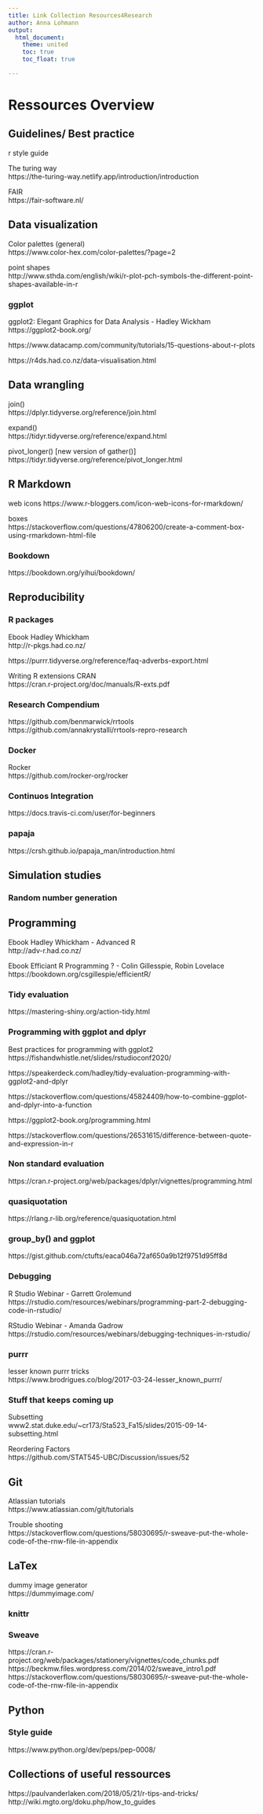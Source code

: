 ```yaml
---
title: Link Collection Resources4Research
author: Anna Lohmann
output: 
  html_document:
    theme: united
    toc: true
    toc_float: true

---
```

# Ressources Overview


## Guidelines/ Best practice  

r style guide

The turing way  
https://the-turing-way.netlify.app/introduction/introduction  

FAIR  
https://fair-software.nl/  

## Data visualization
Color palettes (general)  
https://www.color-hex.com/color-palettes/?page=2

point shapes  
http://www.sthda.com/english/wiki/r-plot-pch-symbols-the-different-point-shapes-available-in-r

### ggplot

ggplot2: Elegant Graphics for Data Analysis - Hadley Wickham  
https://ggplot2-book.org/  


https://www.datacamp.com/community/tutorials/15-questions-about-r-plots  

https://r4ds.had.co.nz/data-visualisation.html  


## Data wrangling

join()  
https://dplyr.tidyverse.org/reference/join.html

expand()  \
https://tidyr.tidyverse.org/reference/expand.html

pivot_longer() [new version of gather()]  
https://tidyr.tidyverse.org/reference/pivot_longer.html

## R Markdown

web icons 
https://www.r-bloggers.com/icon-web-icons-for-rmarkdown/  

boxes  
https://stackoverflow.com/questions/47806200/create-a-comment-box-using-rmarkdown-html-file  

### Bookdown
https://bookdown.org/yihui/bookdown/


## Reproducibility

### R packages
Ebook Hadley Whickham  
http://r-pkgs.had.co.nz/  

https://purrr.tidyverse.org/reference/faq-adverbs-export.html  

Writing R extensions CRAN  
https://cran.r-project.org/doc/manuals/R-exts.pdf

### Research Compendium
https://github.com/benmarwick/rrtools  
https://github.com/annakrystalli/rrtools-repro-research  


### Docker

Rocker  
https://github.com/rocker-org/rocker


### Continuos Integration  
https://docs.travis-ci.com/user/for-beginners  


### papaja
https://crsh.github.io/papaja_man/introduction.html  



## Simulation studies

### Random number generation




## Programming

Ebook Hadley Whickham - Advanced R  
http://adv-r.had.co.nz/

Ebook Efficiant R Programming ? - Colin Gillesspie, Robin Lovelace  
https://bookdown.org/csgillespie/efficientR/  
 

### Tidy evaluation
https://mastering-shiny.org/action-tidy.html  

### Programming with ggplot and dplyr

Best practices for programming with ggplot2  
https://fishandwhistle.net/slides/rstudioconf2020/  
 

https://speakerdeck.com/hadley/tidy-evaluation-programming-with-ggplot2-and-dplyr  

https://stackoverflow.com/questions/45824409/how-to-combine-ggplot-and-dplyr-into-a-function  

https://ggplot2-book.org/programming.html  

https://stackoverflow.com/questions/26531615/difference-between-quote-and-expression-in-r

### Non standard evaluation
https://cran.r-project.org/web/packages/dplyr/vignettes/programming.html

### quasiquotation
https://rlang.r-lib.org/reference/quasiquotation.html  

### group_by() and ggplot
https://gist.github.com/ctufts/eaca046a72af650a9b12f9751d95ff8d



### Debugging

R Studio Webinar - Garrett Grolemund  
https://rstudio.com/resources/webinars/programming-part-2-debugging-code-in-rstudio/

RStudio Webinar - Amanda Gadrow  
https://rstudio.com/resources/webinars/debugging-techniques-in-rstudio/

### purrr

lesser known purrr tricks  
https://www.brodrigues.co/blog/2017-03-24-lesser_known_purrr/   


### Stuff that keeps coming up
Subsetting   
www2.stat.duke.edu/~cr173/Sta523_Fa15/slides/2015-09-14-subsetting.html  

Reordering Factors    
https://github.com/STAT545-UBC/Discussion/issues/52    


## Git 

Atlassian tutorials  
https://www.atlassian.com/git/tutorials  

Trouble shooting  
https://stackoverflow.com/questions/58030695/r-sweave-put-the-whole-code-of-the-rnw-file-in-appendix  

## LaTex

dummy image generator  
https://dummyimage.com/

### knittr

### Sweave
https://cran.r-project.org/web/packages/stationery/vignettes/code_chunks.pdf  
https://beckmw.files.wordpress.com/2014/02/sweave_intro1.pdf  
https://stackoverflow.com/questions/58030695/r-sweave-put-the-whole-code-of-the-rnw-file-in-appendix  


## Python

### Style guide
https://www.python.org/dev/peps/pep-0008/  

## Collections of useful ressources
https://paulvanderlaken.com/2018/05/21/r-tips-and-tricks/  
http://wiki.mgto.org/doku.php/how_to_guides  
